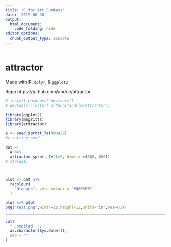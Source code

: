 ```yaml
---
title: 'R for Art Sundays'
date: '2019-06-30'
output: 
  html_document:
    code_folding: hide
editor_options: 
  chunk_output_type: console
---
```


```r
```

# attractor

Made with R, `dplyr`, & `ggplot2`

Repo https://github.com/andrie/attractor



```r

# install.packages("devtools")
# devtools::install_github("andrie/attractor")

library(ggplot2)
library(magrittr)
library(attractor)

a <- seed_sprott_7e(000429)
#> setting seed

dat <- 
  a %>% 
  attractor_sprott_7e(1e9, dims = c(600, 600))
# str(dat)



plot <- dat %>% 
  recolour(
    "Oranges", zero_colour = "#000000"
  )

plot %>% plot
png("test.png",width=12,height=12,units="in",res=600)


```



-----


```r

cat(
  " Compiled: ",
  as.character(Sys.Date()),
  sep = ""
)
```
